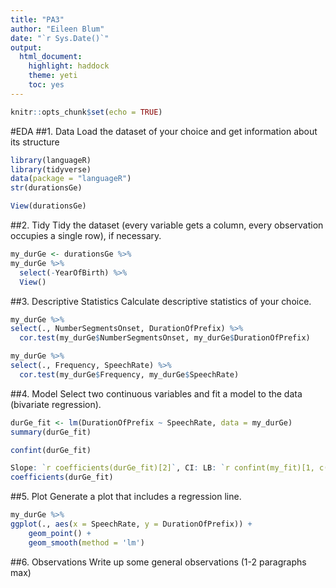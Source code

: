 ```yaml
---
title: "PA3"
author: "Eileen Blum"
date: "`r Sys.Date()`"
output: 
  html_document: 
    highlight: haddock
    theme: yeti
    toc: yes
---
```


```r
knitr::opts_chunk$set(echo = TRUE)
```
#EDA
##1. Data
Load the dataset of your choice and get information about its structure
```r
library(languageR)
library(tidyverse)
data(package = "languageR")
str(durationsGe)
```

```r
View(durationsGe)
```

##2. Tidy 
Tidy the dataset (every variable gets a column, every observation occupies a single row), if necessary.
```r
my_durGe <- durationsGe %>%
my_durGe %>%
  select(-YearOfBirth) %>%
  View() 
```

##3. Descriptive Statistics
Calculate descriptive statistics of your choice.
```r
my_durGe %>%
select(., NumberSegmentsOnset, DurationOfPrefix) %>%
  cor.test(my_durGe$NumberSegmentsOnset, my_durGe$DurationOfPrefix)
```
```r
my_durGe %>%
select(., Frequency, SpeechRate) %>% 
  cor.test(my_durGe$Frequency, my_durGe$SpeechRate)
```

##4. Model
Select two continuous variables and fit a model to the data (bivariate regression).
```r
durGe_fit <- lm(DurationOfPrefix ~ SpeechRate, data = my_durGe)
summary(durGe_fit)
```

```r
confint(durGe_fit)
```
```r
Slope: `r coefficients(durGe_fit)[2]`, CI: LB: `r confint(my_fit)[1, c(1,2)]`
coefficients(durGe_fit)
```

##5. Plot
Generate a plot that includes a regression line.
```r
my_durGe %>%
ggplot(., aes(x = SpeechRate, y = DurationOfPrefix)) +
    geom_point() +
    geom_smooth(method = 'lm')
```

##6. Observations
Write up some general observations (1-2 paragraphs max)

